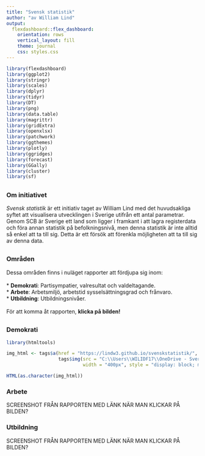 ```yaml
---
title: "Svensk statistik"
author: "av William Lind"
output: 
  flexdashboard::flex_dashboard:
    orientation: rows
    vertical_layout: fill
    theme: journal
    css: styles.css
---
```


```r
library(flexdashboard)
library(ggplot2)
library(stringr)
library(scales)
library(dplyr)
library(tidyr)
library(DT)
library(png)
library(data.table)
library(magrittr)
library(gridExtra)
library(openxlsx)
library(patchwork)
library(ggthemes)
library(plotly)
library(ggridges)
library(forecast)
library(GGally)
library(cluster)
library(sf)
```


## {data-height=200}

### Om initiativet
*Svensk statistik* är ett initiativ taget av William Lind med det huvudsakliga syftet att visualisera utvecklingen i Sverige utifrån ett antal parametrar. Genom SCB är Sverige ett land som ligger i framkant i att lagra registerdata och föra annan statistik på befolkningsnivå, men denna statistik är inte alltid så enkel att ta till sig. Detta är ett försök att förenkla möjligheten att ta till sig av denna data.


## {data-height=400}

### Områden
Dessa områden finns i nuläget rapporter att fördjupa sig inom:
<br>
<br>
* **Demokrati**: Partisympatier, valresultat och valdeltagande.
<br>
* **Arbete**: Arbetsmiljö, arbetstid sysselsättningsgrad och frånvaro.
<br>
* **Utbildning**: Utbildningsnivåer.
<br>
<br>
För att komma åt rapporten, **klicka på bilden!**

## {data-height=350}
### Demokrati
```r
library(htmltools)

img_html <- tags$a(href = "https://lindw3.github.io/svenskstatistik/", 
                   tags$img(src = "C:\\Users\\WILIDF17\\OneDrive - Sveriges Riksidrottsförbund\\Dokument\\GitHub\\svenskstatistik\\Test.png", 
                            width = "400px", style = "display: block; margin-left: auto; margin-right: auto;"))

HTML(as.character(img_html))
```

### Arbete
SCREENSHOT FRÅN RAPPORTEN MED LÄNK NÄR MAN KLICKAR PÅ BILDEN?

### Utbildning
SCREENSHOT FRÅN RAPPORTEN MED LÄNK NÄR MAN KLICKAR PÅ BILDEN?